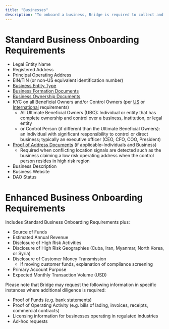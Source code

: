 ```yaml
---
title: "Businesses"
description: "To onboard a business, Bridge is required to collect and verify information about the business and its ownership."
---
```


# **Standard Business Onboarding Requirements**

- Legal Entity Name
- Registered Address
- Principal Operating Address
- EIN/TIN (or non-US equivalent identification number)
- [<u>Business Entity Type</u>](/compliance/businesses/entity)
- [<u>Business Formation Documents</u>](/compliance/businesses/formation)
- [<u>Business Ownership Documents</u>](/compliance/businesses/ownership)
- KYC on all Beneficial Owners and/or Control Owners (per [<u>US</u>](https://apidocs.bridge.xyz/docs/us-residents) or [<u>International</u>](https://apidocs.bridge.xyz/docs/international-residents) requirements)
  - All Ultimate Beneficial Owners (UBO): Individual or entity that has complete ownership and control over a business, institution, or legal entity
  - or Control Person (if different than the Ultimate Beneficial Owners): an individual with significant responsibility to control or direct business; typically an executive officer (CEO, CFO, COO, President)
- [<u>Proof of Address Documents</u>](/compliance/compliance/poa) (if applicable–Individuals and Business)
  - Required when conflicting location signals are detected such as the business claiming a low risk operating address when the control person resides in high risk region
- Business Description
- Business Website
- DAO Status

# **Enhanced Business Onboarding Requirements**

Includes Standard Business Onboarding Requirements plus:

- Source of Funds
- Estimated Annual Revenue
- Disclosure of High Risk Activities
- Disclosure of High Risk Geographies (Cuba, Iran, Myanmar, North Korea, or Syria)
- Disclosure of Customer Money Transmission
  - If moving customer funds, explanation of compliance screening
- Primary Account Purpose
- Expected Monthly Transaction Volume (USD)

Please note that Bridge may request the following information in specific instances where additional diligence is required:

- Proof of Funds (e.g. bank statements)
- Proof of Operating Activity (e.g. bills of lading, invoices, receipts, commercial contracts)
- Licensing information for businesses operating in regulated industries
- Ad-hoc requests